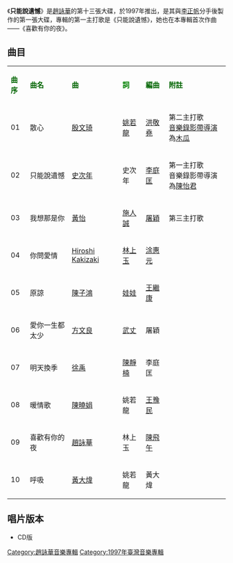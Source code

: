 {{Album infobox | <!-- See Wikipedia:WikiProject_Albums -->
|  Name        =  只能說遺憾
|  Type        = [[專輯|專輯]]
|  Artist      = [[趙詠華|趙詠華]]
|  Cover       = 趙詠華 只能說遺憾.jpg
|  Released    = 1997年
|  Recorded    = 1997年
|  Genre       = [[國語流行音樂|國語流行音樂]]
|  Length      = 45分52秒
|  Label       = [[寶麗金|寶麗金]]
|  Number      = 
|  Producer    = [[周治平|周治平]](1,2,4,7,8,10的音樂監製)<br>[[林東松|林東松]](1,2,4,7,8,10的音樂監製)<br>[[趙詠華|趙詠華]](2,9的音樂監製)<br>[[陳子鴻|陳子鴻]](3,5,6的音樂監製)
|  Last album  = [[Cyndi|Cyndi]] <br />(1996年)
|  This album  = '''只能說遺憾''' <br />(1997年)
|  Next album  = [[請你放心|請你放心]] <br />(1997年)}}

《'''只能說遺憾'''》是[[趙詠華|趙詠華]]的第十三張大碟，於1997年推出，是其與[[李正帆|李正帆]]分手後製作的第一張大碟，專輯的第一主打歌是《只能說遺憾》，她也在本專輯首次作曲——《喜歡有你的夜》。

==曲目==
{| class="wikitable"
|-
| <font color=darkgreen>'''曲序'''</font> || <font color=darkgreen>'''曲名'''</font> || <font color=darkgreen>'''曲'''</font> || <font color=green>'''詞'''</font> || <font color=darkgreen>'''編曲'''</font> || <font color=darkgreen>'''附註'''</font>
|-
| 01 || 散心 || [[殷文琦|殷文琦]] || [[姚若龍|姚若龍]] || [[洪敬堯|洪敬堯]] || 第二主打歌<br>[[音樂錄影帶|音樂錄影帶]][[導演|導演]]為[[木瓜_(導演)|木瓜]]
|-
| 02 || 只能說遺憾 || [[周治平|史次年]] || 史次年 || [[李庭匡|李庭匡]] || 第一主打歌<br>音樂錄影帶導演為[[陳怡君|陳怡君]]
|-
| 03 || 我想那是你 || [[黃怡|黃怡]] || [[施人誠|施人誠]] || [[屠穎|屠穎]] || 第三主打歌
|-
| 04 || 你問愛情 || [[Hiroshi_Kakizaki|Hiroshi Kakizaki]] || [[林上玉|林上玉]] || [[涂惠元|涂惠元]] ||
|-
| 05 || 原諒 || [[陳子鴻|陳子鴻]] || [[娃娃|娃娃]] || [[王繼康|王繼康]] ||
|-
| 06 || 愛你一生都太少 || [[方文良|方文良]] || [[武丈|武丈]] || 屠穎 ||
|-
| 07 || 明天換季 || [[徐禹|徐禹]] || [[陳靜楠|陳靜楠]] || 李庭匡 || 
|-
| 08 || 暖情歌 || [[陳曉娟|陳曉娟]] || 姚若龍 || [[王豫民|王豫民]] ||
|-
| 09 || 喜歡有你的夜 || [[趙詠華|趙詠華]] || 林上玉 || [[陳飛午|陳飛午]] ||
|-
| 10 || 呼吸 || [[黃大煒|黃大煒]] || 姚若龍 || 黃大煒 || 
|}

== 唱片版本 ==
* CD版

[[Category:趙詠華音樂專輯|Category:趙詠華音樂專輯]]
[[Category:1997年臺灣音樂專輯|Category:1997年臺灣音樂專輯]]